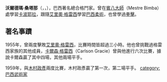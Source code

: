 '''沃爾德瑪·桑塔那'''（{{lang-pt|Valdemar Santana}}，{{IPA-pt|vawdeˈmaʁ sɐ̃ˈtɐ̃nɐ}}，{{lang-en|Adema Santa}}），巴西著名總合格鬥家。曾在[[曼努埃爾·多斯黑斯·馬夏多|賓八大師]]（Mestre Bimba）處學習[[卡波耶拉|卡波耶拉]]，跟隨[[艾里奧·格雷西|艾里奧·格雷西]]學習[[巴西柔術|巴西柔術]]，也曾學過[[拳擊|拳擊]]。
==著名事蹟==
1955年，曾兩度擊敗[[艾里奧·格雷西|艾里奧·格雷西]]，比賽時間皆超過三小時。他也曾挑戰過格雷西家族的其他成員，[[卡爾森·格雷西|卡爾森·格雷西]]（Carlson Gracie）曾與他進行六次比賽，據說卡爾森贏了其中四場，其他兩場平手。

1959年，與[[木村政彥|木村政彥]]兩度比賽，木村政彥贏了第一次，第二場平手。
{{DEFAULTSORT:Santana,Valdemar}}
{{Brazil-bio-stub}}
[[category:巴西武術家|category:巴西武術家]]